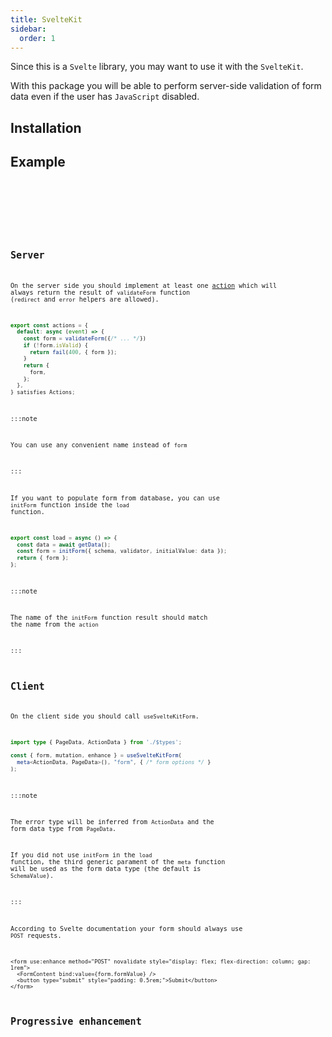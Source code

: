 ```yaml
---
title: SvelteKit
sidebar:
  order: 1
---
```





Since this is a `Svelte` library, you may want to use it with the `SvelteKit`.

With this package you will be able to perform server-side validation of form data
even if the user has `JavaScript` disabled.

## Installation

<Npm pkg="@sjsf/form @sjsf/sveltekit" />

## Example

<Tabs>
  <TabItem label='+page.svelte' >
    <Code code={clientCode} lang='svelte' />
  </TabItem>
  <TabItem label='+page.server.ts'>
    <Code code={serverCode} lang='typescript' />
  </TabItem>
</Tabs>

## Server

On the server side you should implement at least one [action](https://svelte.dev/docs/kit/form-actions)
which will always return the result of `validateForm` function (`redirect` and `error` helpers are allowed).

```typescript
export const actions = {
  default: async (event) => {
    const form = validateForm({/* ... */})
    if (!form.isValid) {
      return fail(400, { form });
    }
    return {
      form,
    };
  },
} satisfies Actions;
```

:::note

You can use any convenient name instead of `form`

:::

If you want to populate form from database, you can use `initForm` function inside the `load` function.

```typescript
export const load = async () => {
  const data = await getData();
  const form = initForm({ schema, validator, initialValue: data });
  return { form };
};
```

:::note

The name of the `initForm` function result should match the name from the `action`

:::

## Client

On the client side you should call `useSvelteKitForm`.

```typescript
import type { PageData, ActionData } from './$types';

const { form, mutation, enhance } = useSvelteKitForm(
  meta<ActionData, PageData>(), "form", { /* form options */ }
);
```

:::note

The error type will be inferred from `ActionData` and the form data type from `PageData`.

If you did not use `initForm` in the `load` function,
the third generic parament of the `meta` function will be used as the form data type
(the default is `SchemaValue`).

:::

According to Svelte documentation your form should always use `POST` requests.

```svelte
<form use:enhance method="POST" novalidate style="display: flex; flex-direction: column; gap: 1rem">
  <FormContent bind:value={form.formValue} />
  <button type="submit" style="padding: 0.5rem;">Submit</button>
</form>
```

## Progressive enhancement

